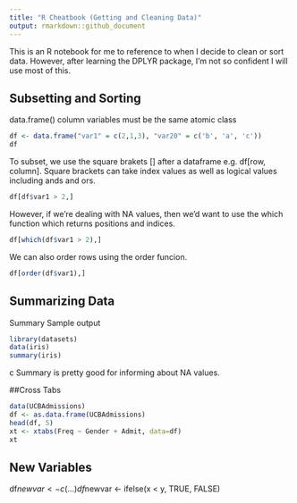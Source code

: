 ```yaml
---
title: "R Cheatbook (Getting and Cleaning Data)"
output: rmarkdown::github_document
---
```


This is an R notebook for me to reference to when I decide to clean or sort data. However, 
after learning the DPLYR package, I'm not so confident I will use most of this.

## Subsetting and Sorting

data.frame() column variables must be the same atomic class
```r
df <- data.frame("var1" = c(2,1,3), "var20" = c('b', 'a', 'c'))
df
```

To subset, we use the square brakets [] after a dataframe e.g. df[row, column]. Square brackets can take index values as well as logical values including ands and ors. 
```r
df[df$var1 > 2,]
```
However, if we're dealing with NA values, then we'd want to use the which function which returns positions and indices.
```r
df[which(df$var1 > 2),]
```
We can also order rows using the order funcion.

```r
df[order(df$var1),]
```

## Summarizing Data

Summary Sample output

```r
library(datasets)
data(iris)
summary(iris)
```
c
Summary is pretty good for informing about NA values.

##Cross Tabs

```r
data(UCBAdmissions)
df <- as.data.frame(UCBAdmissions)
head(df, 5) 
xt <- xtabs(Freq ~ Gender + Admit, data=df)
xt
```
## New Variables
df$newvar <- c(...)
df$newvar <- ifelse(x < y, TRUE, FALSE)


